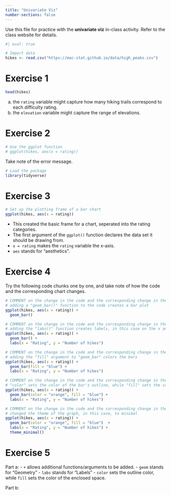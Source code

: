 ```yaml
---
title: "Univariate Viz"
number-sections: false
---
```


Use this file for practice with the **univariate viz** in-class activity.  Refer to the class website for details.

```r
#| eval: true

# Import data
hikes <- read.csv("https://mac-stat.github.io/data/high_peaks.csv")
```

# Exercise 1
```r
head(hikes)
```
a. the `rating` variable might capture how many hiking trails correspond to each difficulty rating.
b. the `elevation` variable might capture the range of elevations.

# Exercise 2
```r
# Use the ggplot function
# ggplot(hikes, aes(x = rating))
```
Take note of the error message.
```r
# Load the package
library(tidyverse)
```
# Exercise 3
```r
# Set up the plotting frame of a bar chart
ggplot(hikes, aes(x = rating))
```
- This created the basic frame for a chart, seperated into the rating categories.
- The first argument of the `ggplot()` function declares the data set it should be drawing from.
- `x = rating` makes the `rating` variable the x-axis.
- `aes` stands for "aesthetics".

# Exercise 4
Try the following code chunks one by one, and take note of how the code and the corresponding chart changes.
```r
# COMMENT on the change in the code and the corresponding change in the plot
# adding a "geom_bar()" function to the code creates a bar plot
ggplot(hikes, aes(x = rating)) +
  geom_bar()
```
```r
# COMMENT on the change in the code and the corresponding change in the plot
# adding the "labs()" function creates labels, in this case on the x and y axes.
ggplot(hikes, aes(x = rating)) +
  geom_bar() +
  labs(x = "Rating", y = "Number of hikes")
```
```r
# COMMENT on the change in the code and the corresponding change in the plot
# adding the "fill" argument to "geom_bar" colors the bars
ggplot(hikes, aes(x = rating)) +
  geom_bar(fill = "blue") +
  labs(x = "Rating", y = "Number of hikes")
```
```r
# COMMENT on the change in the code and the corresponding change in the plot
# "color" sets the color of the bar's outline, while "fill" sets the color for the enclosed space
ggplot(hikes, aes(x = rating)) +
  geom_bar(color = "orange", fill = "blue") +
  labs(x = "Rating", y = "Number of hikes")
```
```r
# COMMENT on the change in the code and the corresponding change in the plot
# changed the theme of the graph, in this case, to minimal
ggplot(hikes, aes(x = rating)) +
  geom_bar(color = "orange", fill = "blue")  +
  labs(x = "Rating", y = "Number of hikes") +
  theme_minimal()
```
# Exercise 5
Part a:
- `+` allows additional functions/arguments to be added.
- `geom` stands for "Geometry"
- `labs` stands for "Labels"
- `color` sets the outline color, while `fill` sets the color of the enclosed space.

Part b:
